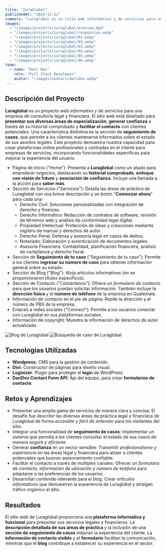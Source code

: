 ```yaml
---
title: "IuraGlobal"
publishedAt: "2024-11-12"
summary: "Luraglobal es un sitio web informativo y de servicios para una consultora legal y financiera con blog y seguimiento de casos para clientes."
images:
  - "/images/projects/iuraglobal/preview.mp4"
  - "/images/projects/iuraglobal/responsive.webp"
  - "/images/projects/iuraglobal/01.webp"
  - "/images/projects/iuraglobal/02.webp"
  - "/images/projects/iuraglobal/03.webp"
  - "/images/projects/iuraglobal/04.webp"
  - "/images/projects/iuraglobal/05.webp"
  - "/images/projects/iuraglobal/06.webp"
team:
  - name: "Dari Dev"
    role: "Full Stack Developer"
    avatar: "/images/avatars/daridev.webp"
---
```


## Descripción del Proyecto

**Luraglobal** es un proyecto web _informativo y de servicios_ para una empresa de consultoría legal y financiera. El sitio web está diseñado para **presentar sus diversas áreas de especialización**, **generar confianza** a través de su historial comprobado y **facilitar el contacto** con clientes potenciales. Una característica distintiva es la sección de **seguimiento de casos**, que permite a los clientes mantenerse informados sobre el estado de sus asuntos legales. Este proyecto demuestra nuestra capacidad para crear plataformas online profesionales y centradas en el cliente para empresas de servicios, incorporando funcionalidades específicas para mejorar la experiencia del usuario.

* Página de Inicio ("Home"): Presenta a **Luraglobal** como un aliado para _empoderar negocios_, destacando su **historial comprobado**, **enfoque con visión de futuro** y **asociación de confianza**. Incluye una llamada a la acción para **saber más**.
* Sección de Servicios ("Servicios"): Detalla las _áreas de práctica_ de Luraglobal con una breve descripción y un botón "**Comenzar ahora**" para cada una:
    * Derecho Civil: Soluciones personalizadas con integración de derecho y finanzas.
    * Derecho Informático: Redacción de contratos de software, revisión de términos web y análisis de conformidad legal digital.
    * Propiedad Intelectual: Protección de ideas y creaciones mediante registro de marcas y derechos de autor.
    * Derecho Penal: Defensa y asesoría legal en casos de delitos.
    * Notariado: Elaboración y autenticación de documentos legales.
    * Asesoría Financiera: Contabilidad, planificación financiera, análisis de compliance y derecho fiscal.
* Sección de **Seguimiento de tu caso** ("Seguimiento de tu caso"): Permite a los clientes **ingresar su número de caso** para obtener información general sobre su estado.
* Sección de Blog ("Blog"): Aloja artículos informativos (no se proporcionaron títulos específicos).
* Sección de Contacto ("Contáctenos"): Ofrece un _formulario de contacto_ para que los usuarios puedan solicitar información. También incluye la **dirección física** y el **número de teléfono** de la empresa en Guatemala.
* Información de contacto en el pie de página: Repite la dirección y el número de PBX de la empresa.
* Enlaces a redes sociales ("Connect"): Permite a los usuarios conectar con Luraglobal en sus plataformas sociales.
* Información de copyright: Muestra la información de derechos de autor actualizada.

![Blog de Luraglobal](/images/projects/iuraglobal/05.webp)
![Búsqueda de caso de Luraglobal](/images/projects/iuraglobal/06.webp)

## Tecnologías Utilizadas

- **Wordpress:** CMS para la gestión de contenido.
- **Divi:** Constructor de páginas para diseño visual.
- **Loginizer**: Plugin para proteger el **login** de WordPress.
- **DariDev Contact Form API**: Api del equipo, para crear **formularios de contacto**.

## Retos y Aprendizajes

* Presentar una amplia gama de servicios de manera clara y concisa: El desafío fue describir las diversas áreas de práctica legal y financiera de Luraglobal de forma _accesible y fácil de entender_ para los visitantes del sitio.
* Integrar una funcionalidad de **seguimiento de casos**: Implementar un sistema que permita a los clientes consultar el estado de sus casos de manera _segura y eficiente_.
* Generar **confianza** en un sector sensible: Transmitir _profesionalismo y experiencia_ en las áreas legal y financiera para atraer a clientes potenciales que buscan asesoramiento confiable.
* Facilitar el contacto a través de múltiples canales: Ofrecer un _formulario de contacto, información de ubicación y número de teléfono_ para adaptarse a las preferencias de los usuarios.
* Desarrollar contenido relevante para el blog: Crear _artículos informativos_ que demuestren la experiencia de Luraglobal y atraigan tráfico orgánico al sitio.

## Resultados

El sitio web de Luraglobal proporciona una **plataforma informativa y funcional** para presentar sus servicios legales y financieros. La **descripción detallada de sus áreas de práctica** y la inclusión de una **sección de seguimiento de casos** mejoran la experiencia del cliente. La **información de contacto visible** y el **formulario** facilitan la comunicación, mientras que el **blog** contribuye a establecer su experiencia en el sector.